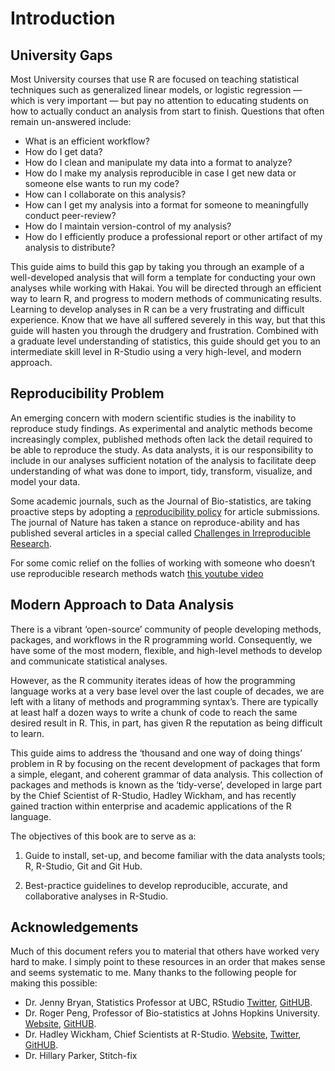 # Introduction

## University Gaps

Most University courses that use R are focused on teaching statistical techniques such as generalized linear models, or logistic regression — which is very important — but pay no attention to educating students on how to actually conduct an analysis from start to finish. Questions that often remain un-answered include:

* What is an efficient workflow? 
* How do I get data? 
* How do I clean and manipulate my data into a format to analyze? 
* How do I make my analysis reproducible in case I get new data or someone else wants to run my code? 
* How can I collaborate on this analysis? 
* How can I get my analysis into a format for someone to meaningfully conduct peer-review? 
* How do I maintain version-control of my analysis? 
* How do I efficiently produce a professional report or other artifact of my analysis to distribute?

This guide aims to build this gap by taking you through an example of a well-developed analysis that will form a template for conducting your own analyses while working with Hakai. You will be directed through an efficient way to learn R, and progress to modern methods of communicating results. Learning to develop analyses in R can be a very frustrating and difficult experience. Know that we have all suffered severely in this way, but that this guide will hasten you through the drudgery and frustration.
Combined with a graduate level understanding of statistics, this guide should get you to an intermediate skill level in R-Studio using a very high-level, and modern approach. 

## Reproducibility Problem

An emerging concern with modern scientific studies is the inability to reproduce study findings. As experimental and analytic methods become increasingly complex, published methods often lack the detail required to be able to reproduce the study. As data analysts, it is our responsibility to include in our analyses sufficient notation of the analysis to facilitate deep understanding of what was done to import, tidy, transform, visualize, and model your data. 

Some academic journals, such as the Journal of Bio-statistics, are taking proactive steps by adopting a [reproducibility policy](https://academic.oup.com/biostatistics/article/10/3/405/293660/Reproducible-research-and-Biostatistics#3746779) for article submissions. The journal of Nature has taken a stance on reproduce-ability and has published several articles in a special called [Challenges in Irreproducible Research](https://www.nature.com/news/reproducibility-1.17552).

For some comic relief on the follies of working with someone who doesn't use reproducible research methods watch [this youtube video](https://www.youtube.com/watch?v=N2zK3sAtr-4&feature=youtu.be)

## Modern Approach to Data Analysis

There is a vibrant 'open-source' community of people developing methods, packages, and workflows in the R programming world. Consequently, we have some of the most modern, flexible, and high-level methods to develop and communicate statistical analyses. 

However, as the R community iterates ideas of how the programming language works at a very base level over the last couple of decades, we are left with a litany of methods and programming syntax's. There are typically at least half a dozen ways to write a chunk of code to reach the same desired result in R. This, in part, has given R the reputation as being difficult to learn.

This guide aims to address the 'thousand and one way of doing things' problem in R by focusing on the recent development of packages that form a simple, elegant, and coherent grammar of data analysis. This collection of packages and methods is known as the 'tidy-verse', developed in large part by the Chief Scientist of R-Studio, Hadley Wickham, and has recently gained traction within enterprise and academic applications of the R language. 

The objectives of this book are to serve as a:

1) Guide to install, set-up, and become familiar with the data analysts tools; R, R-Studio, Git and Git Hub.

2) Best-practice guidelines to develop reproducible, accurate, and collaborative analyses in R-Studio.

## Acknowledgements
Much of this document refers you to material that others have worked very hard to make. I simply point to these resources in an order that makes sense and seems systematic to me. Many thanks to the following people for making this possible:

* Dr. Jenny Bryan, Statistics Professor at UBC, RStudio [Twitter](https://twitter.com/JennyBryan), [GitHUB](https://github.com/jennybc).
* Dr. Roger Peng, Professor of Bio-statistics at Johns Hopkins University. [Website](http://www.biostat.jhsph.edu/~rpeng/), [GitHUB](https://github.com/rdpeng).
* Dr. Hadley Wickham, Chief Scientists at R-Studio. [Website](http://hadley.nz/), [Twitter](https://twitter.com/hadleywickham), [GitHUB](https://github.com/hadley).
* Dr. Hillary Parker, Stitch-fix
